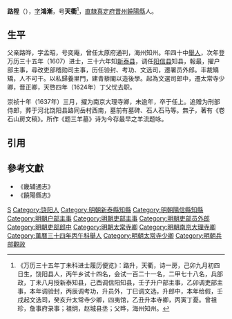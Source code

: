 {{明清人物信息框
| 姓名 = 路陞
| 原名 =
| 圖片名稱 = 
| 圖片大小 = 
| 圖片說明 = 
| 最高職務 = 南京大理寺卿
| 國家 = 大明
| 爵位 =
| 籍貫 = [[直隸|直隸]][[真定府|真定府]][[饒陽縣|饒陽縣]]
| 族裔 = 漢族
| 旗籍 = 
| 字號 = 字岁星，號天衢
| 室名 = 
| 諡號 = 
| 出生日期 = [[隆庆_(明朝)|隆慶]]元年（1567）丁卯九月初四日
| 出生地點 = 真定府饒陽縣
| 逝世日期 = [[崇禎|崇禎]]十年（1637）丁丑六月二十一日<ref>《明通議大夫南京大理寺卿加刑部右侍郎天衢路公墓誌銘》</ref>
| 逝世地點 = 
| 墓葬 =
| 配偶 =元配薛淑人（[[薛尚義|薛尚義]]孫）
| 親屬 = （子）路嗣銓（十五岁殤）、（继子）路嗣钶
| 出身 = 
*萬曆三十四年丙午科舉人
*萬曆三十五年丁未科同進士出身
| 經歷 = 
| 著作 = 《拳石山房文集》
}}
'''路陞'''（{{bd|1567年||1637年|}}），[[表字|字]]'''鴻漸'''，号'''天衢'''<ref>《万历三十五年丁未科进士履历便览》：路升，天衢，诗一房，己卯九月初四日生，饶阳县人，丙午乡试十四名，会试一百二十一名，二甲七十八名，兵部政，丁未八月授新泰知县，己酉调信阳知县，壬子升户部主事，乙卯调吏部主事，本年调验封，丙辰调考功，升员外，丁巳调文选，升郎中，本年给假，壬戌起文选司，癸亥升太常寺少卿，四夷馆，乙丑升本寺卿，丙寅丁憂。曾祖珍，詹事府录事；祖䌹，赵城县丞；父晔，海州知州。</ref>，[[直隸|直隸]][[真定府|真定府]][[晋州|晋州]][[饒陽縣|饒陽縣]]人。

==生平==
父亲路晔，字孟昭，号奕庵，曾任太原府通判，海州知州。年四十中[[舉人|舉人]]，次年登万历三十五年（1607）进士，三十六年知[[新泰县|新泰县]]，调任[[阳信县|阳信县]]知县，報最，擢户部主事，尋改吏部稽勋司主事，历任验封、考功、文选司，遷署员外郎。丰裁矯矯，人不可干。以私歸養里門，建青藜閣以造後學。起為文選司郎中，遷太常寺少卿，晋正卿，天啓四年（1624年）丁父忧去职。

崇祯十年（1637年）三月，擢为南京大理寺卿，未逾年，卒于任上。追赠为刑部侍郎，葬于河北饶阳县路同岳村西南，墓前有墓碑、石人石马等。無子，著有《卷石山房文稿》。所作《题三羊墓》诗为今存最早之羊流题咏。

==引用==
{{reflist}}

==參考文獻==
*《畿辅通志》
*《饒陽縣志》

{{萬曆三十五年丁未科殿試金榜}}
{{DEFAULTSORT:Lu路}}
[[Category:路姓|S]]
[[Category:饶阳人|Category:饶阳人]]
[[Category:明朝新泰縣知縣|Category:明朝新泰縣知縣]]
[[Category:明朝陽信縣知縣|Category:明朝陽信縣知縣]]
[[Category:明朝户部主事|Category:明朝户部主事]]
[[Category:明朝吏部主事|Category:明朝吏部主事]]
[[Category:明朝吏部员外郎|Category:明朝吏部员外郎]]
[[Category:明朝吏部郎中|Category:明朝吏部郎中]]
[[Category:明朝太常寺卿|Category:明朝太常寺卿]]
[[Category:明朝南京大理寺卿|Category:明朝南京大理寺卿]]
[[Category:萬曆三十四年丙午科舉人|Category:萬曆三十四年丙午科舉人]]
[[Category:明朝太常寺少卿|Category:明朝太常寺少卿]]
[[Category:明朝兵部觀政|Category:明朝兵部觀政]]